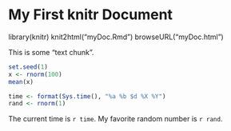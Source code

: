 My First knitr Document
===============================================

library(knitr)
knit2html("myDoc.Rmd")
browseURL("myDoc.html")

This is some "text chunk".

```r
set.seed(1)
x <- rnorm(100)
mean(x)
```

```r
time <- format(Sys.time(), "%a %b $d %X %Y")
rand <- rnorm(1)
```
The current time is `r time`. My favorite random number is `r rand`.